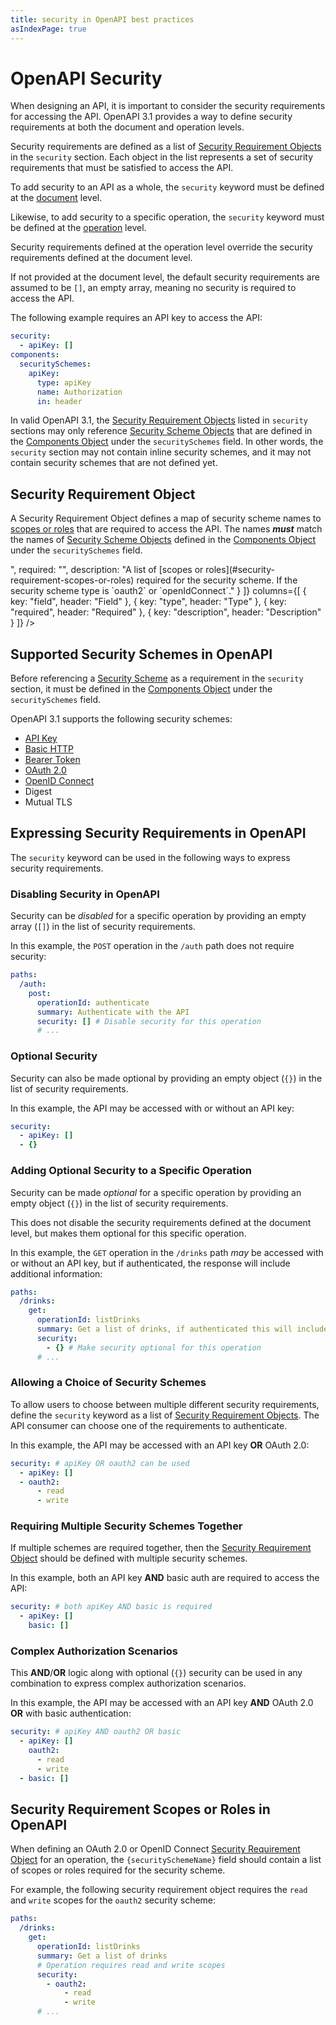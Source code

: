 ```yaml
---
title: security in OpenAPI best practices
asIndexPage: true
---
```


# OpenAPI Security

When designing an API, it is important to consider the security requirements for accessing the API. OpenAPI 3.1 provides a way to define security requirements at both the document and operation levels.

Security requirements are defined as a list of [Security Requirement Objects](/openapi/security#security-requirement-object) in the `security` section. Each object in the list represents a set of security requirements that must be satisfied to access the API.

To add security to an API as a whole, the `security` keyword must be defined at the [document](/openapi#openapi-document-structure) level.

Likewise, to add security to a specific operation, the `security` keyword must be defined at the [operation](/openapi/paths/operations) level.

Security requirements defined at the operation level override the security requirements defined at the document level.

If not provided at the document level, the default security requirements are assumed to be `[]`, an empty array, meaning no security is required to access the API.

The following example requires an API key to access the API:

```yaml
security:
  - apiKey: []
components:
  securitySchemes:
    apiKey:
      type: apiKey
      name: Authorization
      in: header
```

In valid OpenAPI 3.1, the [Security Requirement Objects](/openapi/security#security-requirement-object) listed in `security` sections may only reference [Security Scheme Objects](/openapi/security/security-schemes) that are defined in the [Components Object](/openapi/components) under the `securitySchemes` field. In other words, the `security` section may not contain inline security schemes, and it may not contain security schemes that are not defined yet.

## Security Requirement Object

A Security Requirement Object defines a map of security scheme names to [scopes or roles](#security-requirement-scopes-or-roles) that are required to access the API. The names **_must_** match the names of [Security Scheme Objects](/openapi/security/security-schemes) defined in the [Components Object](/openapi/components) under the `securitySchemes` field.

<Table
  data={[
    { field: "{securitySchemeName}", type: "List<string>", required: "", description: "A list of [scopes or roles](#security-requirement-scopes-or-roles) required for the security scheme. If the security scheme type is `oauth2` or `openIdConnect`." }
  ]}
  columns={[
    { key: "field", header: "Field" },
    { key: "type", header: "Type" },
    { key: "required", header: "Required" },
    { key: "description", header: "Description" }
  ]}
/>

## Supported Security Schemes in OpenAPI

Before referencing a [Security Scheme](./security/security-schemes.md) as a requirement in the `security` section, it must be defined in the [Components Object](/openapi/components) under the `securitySchemes` field.

OpenAPI 3.1 supports the following security schemes:

- [API Key](./security/security-schemes/security-api-key.md)
- [Basic HTTP](./security/security-schemes/security-basic.md)
- [Bearer Token](./security/security-schemes/security-bearer.md)
- [OAuth 2.0](./security/security-schemes/security-oauth2.md)
- [OpenID Connect](./security/security-schemes/security-openid.md)
- Digest
- Mutual TLS

## Expressing Security Requirements in OpenAPI

The `security` keyword can be used in the following ways to express security requirements.

### Disabling Security in OpenAPI

Security can be _disabled_ for a specific operation by providing an empty array (`[]`) in the list of security requirements.

In this example, the `POST` operation in the `/auth` path does not require security:

```yaml
paths:
  /auth:
    post:
      operationId: authenticate
      summary: Authenticate with the API
      security: [] # Disable security for this operation
      # ...
```

### Optional Security

Security can also be made optional by providing an empty object (`{}`) in the list of security requirements.

In this example, the API may be accessed with or without an API key:

```yaml
security:
  - apiKey: []
  - {}
```

### Adding Optional Security to a Specific Operation

Security can be made _optional_ for a specific operation by providing an empty object (`{}`) in the list of security requirements.

This does not disable the security requirements defined at the document level, but makes them optional for this specific operation.

In this example, the `GET` operation in the `/drinks` path _may_ be accessed with or without an API key, but if authenticated, the response will include additional information:

```yaml
paths:
  /drinks:
    get:
      operationId: listDrinks
      summary: Get a list of drinks, if authenticated this will include stock levels and product codes otherwise it will only include public information
      security:
        - {} # Make security optional for this operation
      # ...
```

### Allowing a Choice of Security Schemes

To allow users to choose between multiple different security requirements, define the `security` keyword as a list of [Security Requirement Objects](/openapi/security#security-requirement-object). The API consumer can choose one of the requirements to authenticate.

In this example, the API may be accessed with an API key **OR** OAuth 2.0:

```yaml
security: # apiKey OR oauth2 can be used
  - apiKey: []
  - oauth2:
      - read
      - write
```

### Requiring Multiple Security Schemes Together

If multiple schemes are required together, then the [Security Requirement Object](/openapi/security#security-requirement-object) should be defined with multiple security schemes.

In this example, both an API key **AND** basic auth are required to access the API:

```yaml
security: # both apiKey AND basic is required
  - apiKey: []
    basic: []
```

### Complex Authorization Scenarios

This **AND**/**OR** logic along with optional (`{}`) security can be used in any combination to express complex authorization scenarios.

In this example, the API may be accessed with an API key **AND** OAuth 2.0 **OR** with basic authentication:

```yaml
security: # apiKey AND oauth2 OR basic
  - apiKey: []
    oauth2:
      - read
      - write
  - basic: []
```

## Security Requirement Scopes or Roles in OpenAPI

When defining an OAuth 2.0 or OpenID Connect [Security Requirement Object](/openapi/security#security-requirement-object) for an operation, the `{securitySchemeName}` field should contain a list of scopes or roles required for the security scheme.

For example, the following security requirement object requires the `read` and `write` scopes for the `oauth2` security scheme:

```yaml
paths:
  /drinks:
    get:
      operationId: listDrinks
      summary: Get a list of drinks
      # Operation requires read and write scopes
      security:
        - oauth2:
            - read
            - write
      # ...
```
